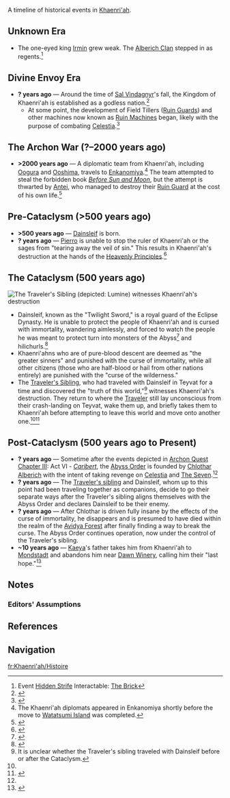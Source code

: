 {{RegionTabs}}
{{See also|Timeline}}
A timeline of historical events in [[Khaenri'ah]].
{{Transclude|section=1|Timeline|TimelineNote}}

==Unknown Era==
* The one-eyed king [[Irmin]] grew weak. The [[Alberich Clan]] stepped in as regents.<ref name="hidden strife brick">Event [[Hidden Strife]] Interactable: [[Hidden_Strife/Story#The Brick|The Brick]]</ref>

==Divine Envoy Era==
* '''? years ago''' ― Around the time of [[Sal Vindagnyr]]'s fall, the Kingdom of Khaenri'ah is established as a godless nation.<ref>{{Ref/Item|Scribe's Box}}</ref>
** At some point, the development of Field Tillers ([[Ruin Guard]]s) and other machines now known as [[Ruin Machines]] began, likely with the purpose of combating [[Celestia]].<ref name="AQ1-4-2">{{Ref/Quest|A Herald Without Adherents}}</ref>

==The Archon War (?–2000 years ago)==
* '''>2000 years ago''' ― A diplomatic team from Khaenri'ah, including [[Oogura]] and [[Ooshima]], travels to [[Enkanomiya]].<ref group="Note">The Khaenri'ah diplomats appeared in Enkanomiya shortly before the move to [[Watatsumi Island]] was completed.</ref> The team attempted to steal the forbidden book ''[[Before Sun and Moon]]'', but the attempt is thwarted by [[Antei]], who managed to destroy their [[Ruin Guard]] at the cost of his own life.<ref name="Antigonus">{{Ref/Quest|Antigonus}}</ref>

==Pre-Cataclysm (>500 years ago)==
* '''>500 years ago''' ― [[Dainsleif]] is born.
* '''? years ago''' ― [[Pierro]] is unable to stop the ruler of Khaenri'ah or the sages from "tearing away the veil of sin." This results in Khaenri'ah's destruction at the hands of the [[Celestia#Heavenly Principles|Heavenly Principles]].<ref>{{Ref/Arti|Mocking Mask}}</ref>

==The Cataclysm (500 years ago)==
<noinclude>[[File:Fall of Khaenri'ah.png|thumb|The Traveler's Sibling (depicted: Lumine) witnesses Khaenri'ah's destruction]]
{{See also|Cataclysm}}{{Transclude|section=1|Timeline|cataclysmstart}}</noinclude>
* Dainsleif, known as the "Twilight Sword," is a royal guard of the Eclipse Dynasty. He is unable to protect the people of Khaenri'ah and is cursed with immortality, wandering aimlessly, and forced to watch the people he was meant to protect turn into monsters of the Abyss<ref name="A Soul Set Apart">{{Ref/Quest|A Soul Set Apart}}</ref> and hilichurls.<ref>{{Ref/Quest|The Grave of the Guarded}}</ref>
*Khaenri'ahns who are of pure-blood descent are deemed as "the greater sinners" and punished with the curse of immortality, while all other citizens (those who are half-blood or hail from other nations entirely) are punished with the "curse of the wilderness."
* The [[Traveler's Sibling]], who had traveled with Dainsleif in Teyvat for a time and discovered the "truth of this world,"<ref group="Note" name="SiblingTravel">It is unclear whether the Traveler's sibling traveled with Dainsleif before or after the Cataclysm.</ref> witnesses Khaenri'ah's destruction. They return to where the [[Traveler]] still lay unconscious from their crash-landing on Teyvat, wake them up, and briefly takes them to Khaenri'ah before attempting to leave this world and move onto another one.<ref name="AQ1-4-2" /><ref name="Traveler 1">{{Ref/CS|Traveler|1}}</ref>

==Post-Cataclysm (500 years ago to Present)==
* '''? years ago''' ― Sometime after the events depicted in  [[Archon Quest]] [[Chapter  III]]: Act VI - ''[[Caribert]]'', the [[Abyss Order]] is founded by [[Chlothar|Chlothar Alberich]] with the intent of taking revenge on [[Celestia]] and [[The Seven]].<ref name="AQ1-4-2" />
*'''? years ago''' ― The [[Traveler's Sibling|Traveler's sibling]] and Dainsleif, whom up to this point had been traveling together as companions, decide to go their separate ways after the Traveler's sibling aligns themselves with the Abyss Order and declares Dainsleif to be their enemy.
*'''? years ago''' ― After Chlothar is driven fully insane by the effects of the curse of immortality, he disappears and is presumed to have died within the realm of the [[Avidya Forest]] after finally finding a way to break the curse. The Abyss Order continues operation, now under the control of the Traveler's sibling.
* '''~10 years ago''' ― [[Kaeya]]'s father takes him from Khaenri'ah to [[Mondstadt]] and abandons him near [[Dawn Winery]], calling him their "last hope."<ref>{{Ref/CS|Kaeya|4}}</ref>

==Notes==
{{Reflist|note=1}}
<!--===Lore Discrepancies===
{{Reflist|group=Lore Discrepancy}}
===Translation Notes===
{{Reflist|group=Translation Note}}-->

===Editors' Assumptions===
{{Reflist|group=Assumption}}

==References==
{{Reflist|2}}

==Navigation==
{{Lore Navbox|World}}

[[fr:Khaenri'ah/Histoire]]